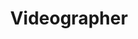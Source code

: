 ---
name: Sophia Stueven 
active: false
slug: sophia-stueven
title: Videographer
excerpt: "The amazing Sophia Stueven. Sophia was a Videographer for Pixel Bakery. She has since moved on, but her impact still remains."
details:
  - almaMater: University of Nebraska-Lincoln
  - pronoun: she/her
  - joinedPB: May 2021
socials:
headshotFun: /img/team/pixel-bakery-sophia-stueven-silly.jpg
headshotSmiling: /img/team/pixel-bakery-sophia-stueven-silly.jpg
avatar: /img/team/pixel-bakery-sophia-stueven-avatar.jpg
headshotSerious: /img/team/pixel-bakery-sophia-stueven-silly.jpg
---